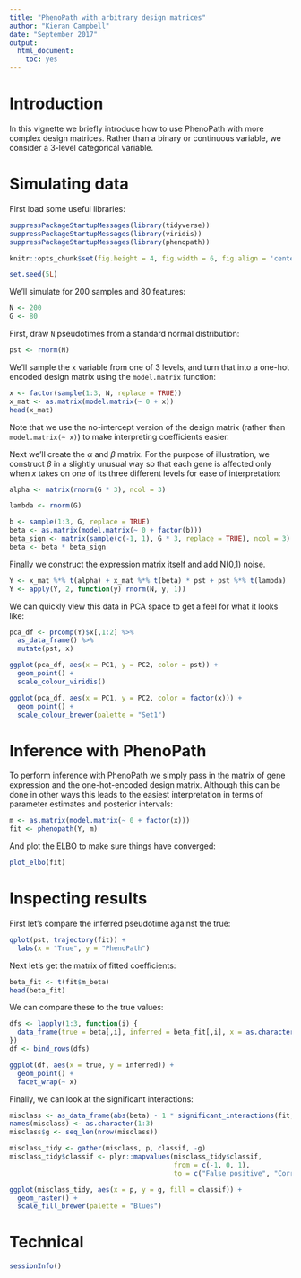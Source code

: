 ```yaml
---
title: "PhenoPath with arbitrary design matrices"
author: "Kieran Campbell"
date: "September 2017"
output:
  html_document:
    toc: yes
---
```


# Introduction

In this vignette we briefly introduce how to use PhenoPath with more complex design matrices. Rather than a binary or continuous variable, we consider a 3-level categorical variable.

# Simulating data

First load some useful libraries:

```r
suppressPackageStartupMessages(library(tidyverse))
suppressPackageStartupMessages(library(viridis))
suppressPackageStartupMessages(library(phenopath))

knitr::opts_chunk$set(fig.height = 4, fig.width = 6, fig.align = 'center')

set.seed(5L)
```

We'll simulate for 200 samples and 80 features:

```r
N <- 200
G <- 80
```

First, draw `N` pseudotimes from a standard normal distribution:

```r
pst <- rnorm(N)
```

We'll sample the `x` variable from one of 3 levels, and turn that into a one-hot encoded design matrix using the `model.matrix` function:

```r
x <- factor(sample(1:3, N, replace = TRUE))
x_mat <- as.matrix(model.matrix(~ 0 + x))
head(x_mat)
```

Note that we use the no-intercept version of the design matrix (rather than `model.matrix(~ x)`) to make interpreting coefficients easier.

Next we'll create the $\alpha$ and $\beta$ matrix. For the purpose of illustration, we construct $\beta$ in a slightly unusual way so that each gene is affected only when $x$ takes on one of its three different levels for ease of interpretation:

```r
alpha <- matrix(rnorm(G * 3), ncol = 3)

lambda <- rnorm(G)

b <- sample(1:3, G, replace = TRUE)
beta <- as.matrix(model.matrix(~ 0 + factor(b)))
beta_sign <- matrix(sample(c(-1, 1), G * 3, replace = TRUE), ncol = 3)
beta <- beta * beta_sign
```

Finally we construct the expression matrix itself and add N(0,1) noise.

```r
Y <- x_mat %*% t(alpha) + x_mat %*% t(beta) * pst + pst %*% t(lambda)
Y <- apply(Y, 2, function(y) rnorm(N, y, 1))
```

We can quickly view this data in PCA space to get a feel for what it looks like:

```r
pca_df <- prcomp(Y)$x[,1:2] %>% 
  as_data_frame() %>% 
  mutate(pst, x)

ggplot(pca_df, aes(x = PC1, y = PC2, color = pst)) +
  geom_point() +
  scale_colour_viridis()

ggplot(pca_df, aes(x = PC1, y = PC2, color = factor(x))) +
  geom_point() +
  scale_colour_brewer(palette = "Set1")
```

# Inference with PhenoPath

To perform inference with PhenoPath we simply pass in the matrix of gene expression and the one-hot-encoded design matrix. Although this can be done in other ways this leads to the easiest interpretation in terms of parameter estimates and posterior intervals:

```r
m <- as.matrix(model.matrix(~ 0 + factor(x)))
fit <- phenopath(Y, m)
```

And plot the ELBO to make sure things have converged:

```r
plot_elbo(fit)
```


# Inspecting results

First let's compare the inferred pseudotime against the true:

```r
qplot(pst, trajectory(fit)) +
  labs(x = "True", y = "PhenoPath")
```

Next let's get the matrix of fitted coefficients:

```r
beta_fit <- t(fit$m_beta)
head(beta_fit)
```

We can compare these to the true values:

```r
dfs <- lapply(1:3, function(i) {
  data_frame(true = beta[,i], inferred = beta_fit[,i], x = as.character(i))
})
df <- bind_rows(dfs)

ggplot(df, aes(x = true, y = inferred)) +
  geom_point() +
  facet_wrap(~ x)
```

Finally, we can look at the significant interactions:

```r
misclass <- as_data_frame(abs(beta) - 1 * significant_interactions(fit, 3))
names(misclass) <- as.character(1:3)
misclass$g <- seq_len(nrow(misclass))

misclass_tidy <- gather(misclass, p, classif, -g)
misclass_tidy$classif <- plyr::mapvalues(misclass_tidy$classif,
                                         from = c(-1, 0, 1),
                                         to = c("False positive", "Correct", "False negative"))

ggplot(misclass_tidy, aes(x = p, y = g, fill = classif)) +
  geom_raster() +
  scale_fill_brewer(palette = "Blues")
```


# Technical

```r
sessionInfo()
```



